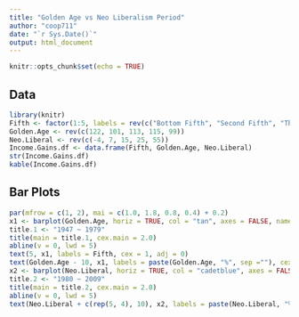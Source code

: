 ```yaml
---
title: "Golden Age vs Neo Liberalism Period"
author: "coop711"
date: "`r Sys.Date()`"
output: html_document
---
```


```r
knitr::opts_chunk$set(echo = TRUE)
```

## Data

```r
library(knitr)
Fifth <- factor(1:5, labels = rev(c("Bottom Fifth", "Second Fifth", "Third Fifth", "Fourth Fifth", "Top Fifth")))
Golden.Age <- rev(c(122, 101, 113, 115, 99))
Neo.Liberal <- rev(c(-4, 7, 15, 25, 55))
Income.Gains.df <- data.frame(Fifth, Golden.Age, Neo.Liberal)
str(Income.Gains.df)
kable(Income.Gains.df)
```

## Bar Plots

```r
par(mfrow = c(1, 2), mai = c(1.0, 1.8, 0.8, 0.4) + 0.2)
x1 <- barplot(Golden.Age, horiz = TRUE, col = "tan", axes = FALSE, names.arg = "", xlim = c(0, 130), space = 0.5, las = 1, axisnames = TRUE)
title.1 <- "1947 ~ 1979"
title(main = title.1, cex.main = 2.0)
abline(v = 0, lwd = 5)
text(5, x1, labels = Fifth, cex = 1, adj = 0)
text(Golden.Age - 10, x1, labels = paste(Golden.Age, "%", sep =""), cex = 1)
x2 <- barplot(Neo.Liberal, horiz = TRUE, col = "cadetblue", axes = FALSE, names.arg = Fifth, xlim = c(0, 80), space = 0.5, las = 1, axisnames = TRUE)
title.2 <- "1980 ~ 2009"
title(main = title.2, cex.main = 2.0)
abline(v = 0, lwd = 5)
text(Neo.Liberal + c(rep(5, 4), 10), x2, labels = paste(Neo.Liberal, "%", sep = ""), cex = 1)
```

